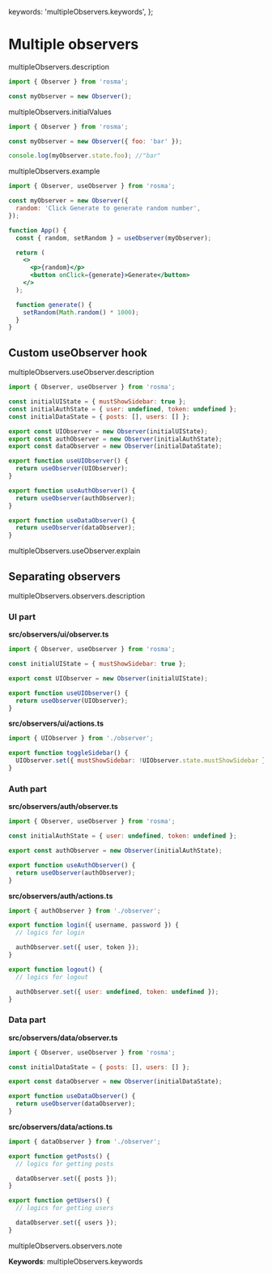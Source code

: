 
  keywords: 'multipleObservers.keywords',
};

# Multiple observers

multipleObservers.description

```js
import { Observer } from 'rosma';

const myObserver = new Observer();
```

multipleObservers.initialValues

```js
import { Observer } from 'rosma';

const myObserver = new Observer({ foo: 'bar' });

console.log(myObserver.state.foo); //"bar"
```

multipleObservers.example

```jsx
import { Observer, useObserver } from 'rosma';

const myObserver = new Observer({
  random: 'Click Generate to generate random number',
});

function App() {
  const { random, setRandom } = useObserver(myObserver);

  return (
    <>
      <p>{random}</p>
      <button onClick={generate}>Generate</button>
    </>
  );

  function generate() {
    setRandom(Math.random() * 1000);
  }
}
```

<MyObserver />

## Custom useObserver hook

multipleObservers.useObserver.description

```js
import { Observer, useObserver } from 'rosma';

const initialUIState = { mustShowSidebar: true };
const initialAuthState = { user: undefined, token: undefined };
const initialDataState = { posts: [], users: [] };

export const UIObserver = new Observer(initialUIState);
export const authObserver = new Observer(initialAuthState);
export const dataObserver = new Observer(initialDataState);

export function useUIObserver() {
  return useObserver(UIObserver);
}

export function useAuthObserver() {
  return useObserver(authObserver);
}

export function useDataObserver() {
  return useObserver(dataObserver);
}
```

multipleObservers.useObserver.explain

## Separating observers

multipleObservers.observers.description

### UI part

**src/observers/ui/observer.ts**

```js
import { Observer, useObserver } from 'rosma';

const initialUIState = { mustShowSidebar: true };

export const UIObserver = new Observer(initialUIState);

export function useUIObserver() {
  return useObserver(UIObserver);
}
```

**src/observers/ui/actions.ts**

```js
import { UIObserver } from './observer';

export function toggleSidebar() {
  UIObserver.set({ mustShowSidebar: !UIObserver.state.mustShowSidebar });
}
```

### Auth part

**src/observers/auth/observer.ts**

```js
import { Observer, useObserver } from 'rosma';

const initialAuthState = { user: undefined, token: undefined };

export const authObserver = new Observer(initialAuthState);

export function useAuthObserver() {
  return useObserver(authObserver);
}
```

**src/observers/auth/actions.ts**

```js
import { authObserver } from './observer';

export function login({ username, password }) {
  // logics for login

  authObserver.set({ user, token });
}

export function logout() {
  // logics for logout

  authObserver.set({ user: undefined, token: undefined });
}
```

### Data part

**src/observers/data/observer.ts**

```js
import { Observer, useObserver } from 'rosma';

const initialDataState = { posts: [], users: [] };

export const dataObserver = new Observer(initialDataState);

export function useDataObserver() {
  return useObserver(dataObserver);
}
```

**src/observers/data/actions.ts**

```js
import { dataObserver } from './observer';

export function getPosts() {
  // logics for getting posts

  dataObserver.set({ posts });
}

export function getUsers() {
  // logics for getting users

  dataObserver.set({ users });
}
```

multipleObservers.observers.note

**Keywords**: multipleObservers.keywords
